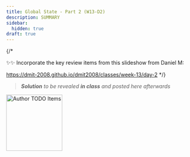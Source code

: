 ```yaml
---
title: Global State - Part 2 (W13-D2)
description: SUMMARY
sidebar:
  hidden: true
draft: true
---
```


{/* 

✨✨ Incorporate the key review items from this slideshow from Daniel M:

https://dmit-2008.github.io/dmit2008/classes/week-13/day-2
*/}

> ***Solution** to be revealed **in class** and posted here afterwards*



<Aside title="DRAFT Lesson Plan" type="caution">
    <Image src={cal} alt="Author TODO Items" class="float-end ml-3" width="150" />
    <LinkCard title="Back to Calendar" href="/DMIT-2008/lessons/77777" description="Nothing here? Check back with the in-class demo overview" />
</Aside>
